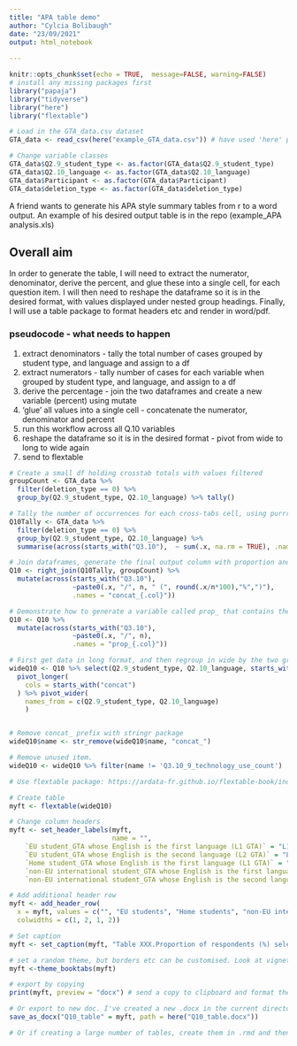 ```yaml
---
title: "APA table demo"
author: "Cylcia Bolibaugh"
date: "23/09/2021"
output: html_notebook
      
---
```


```r
knitr::opts_chunk$set(echo = TRUE,  message=FALSE, warning=FALSE)
# install any missing packages first
library("papaja")
library("tidyverse")
library("here")
library("flextable")
```

```r
# Load in the GTA_data.csv dataset
GTA_data <- read_csv(here("example_GTA_data.csv")) # have used 'here' package to make relative path loading work

```

```r
# Change variable classes
GTA_data$Q2.9_student_type <- as.factor(GTA_data$Q2.9_student_type)
GTA_data$Q2.10_language <- as.factor(GTA_data$Q2.10_language)
GTA_data$Participant <- as.factor(GTA_data$Participant)
GTA_data$deletion_type <- as.factor(GTA_data$deletion_type)
```
A friend wants to generate his APA style summary tables from r to a word output. An example of his desired output table is in the repo (example_APA analysis.xls) 

## Overall aim
In order to generate the table, I will need to extract the numerator, denominator, derive the percent, and glue these into a single cell, for each question item. I will then need to reshape the dataframe so it is in the desired format, with values displayed under nested group headings. Finally, I will use a table package to format headers etc and render in word/pdf.


### pseudocode - what needs to happen
1) extract denominators - tally the total number of cases grouped by student type, and language and assign to a df
2) extract numerators - tally number of cases for each variable when grouped by student type, and language, and assign to a df
3) derive the percentage - join the two dataframes and create a new variable (percent) using mutate
4) 'glue' all values into a single cell - concatenate the numerator, denominator and percent
5) run this workflow across all Q.10 variables
6) reshape the dataframe so it is in the desired format - pivot from wide to long to wide again  
7) send to flextable

```r
# Create a small df holding crosstab totals with values filtered
groupCount <- GTA_data %>% 
  filter(deletion_type == 0) %>% 
  group_by(Q2.9_student_type, Q2.10_language) %>% tally()

```

```r
# Tally the number of occurrences for each cross-tabs cell, using purrr style notation
Q10Tally <- GTA_data %>%
  filter(deletion_type == 0) %>% 
  group_by(Q2.9_student_type, Q2.10_language) %>%
  summarise(across(starts_with("Q3.10"),  ~ sum(.x, na.rm = TRUE), .names = "{.col}"))
```

```r
# Join dataframes, generate the final output column with proportion and percentage in brackets, with the prefix concat_, assign to new df called Q10
Q10 <- right_join(Q10Tally, groupCount) %>%
  mutate(across(starts_with("Q3.10"),
                ~paste0(.x, "/", n, " (", round(.x/n*100),"%",")"),
                .names = "concat_{.col}"))


```


```r
# Demonstrate how to generate a variable called prop_ that contains the tallied response over the numerator - this step has been incorporated in previous chunk, but there's a lot going on...
Q10 <- Q10 %>%
  mutate(across(starts_with("Q3.10"),
                ~paste0(.x, "/", n),
                .names = "prop_{.col}"))


```



```r
# First get data in long format, and then regroup in wide by the two grouping variables
wideQ10 <- Q10 %>% select(Q2.9_student_type, Q2.10_language, starts_with("concat")) %>%
  pivot_longer(
    cols = starts_with("concat")
  ) %>% pivot_wider(
    names_from = c(Q2.9_student_type, Q2.10_language)
    ) 


# Remove concat_ prefix with stringr package
wideQ10$name <- str_remove(wideQ10$name, "concat_")

# Remove unused item.
wideQ10 <- wideQ10 %>% filter(name != 'Q3.10_9_technology_use_count')
```


```r

# Use flextable package: https://ardata-fr.github.io/flextable-book/index.html

# Create table
myft <- flextable(wideQ10)

# Change column headers
myft <- set_header_labels(myft, 
                          name = "", 
    `EU student_GTA whose English is the first language (L1 GTA)` = "L1", 
    `EU student_GTA whose English is the second language (L2 GTA)` = "L2",
    `Home student_GTA whose English is the first language (L1 GTA)` = "L1",
    `non-EU international student_GTA whose English is the first language (L1 GTA)`= "L1",
    `non-EU international student_GTA whose English is the second language (L2 GTA)` = "L2" )

# Add additional header row
myft <- add_header_row(
  x = myft, values = c("", "EU students", "Home students", "non-EU international students"),
  colwidths = c(1, 2, 1, 2))

# Set caption
myft <- set_caption(myft, "Table XXX.Proportion of respondents (%) selecting their use of each online technology type")


```


```r
# set a random theme, but borders etc can be customised. Look at vignette to prettify, or just export to word 
myft <-theme_booktabs(myft)
```

```r
# export by copying
print(myft, preview = "docx") # send a copy to clipboard and format there

# Or export to new doc. I've created a new .docx in the current directory.
save_as_docx("Q10_table" = myft, path = here("Q10_table.docx"))

# Or if creating a large number of tables, create them in .rmd and then knit to word instead of html. This will create a single doc with all tables in one: https://ardata-fr.github.io/flextable-book/rendering.html#r-markdown-documents
```

